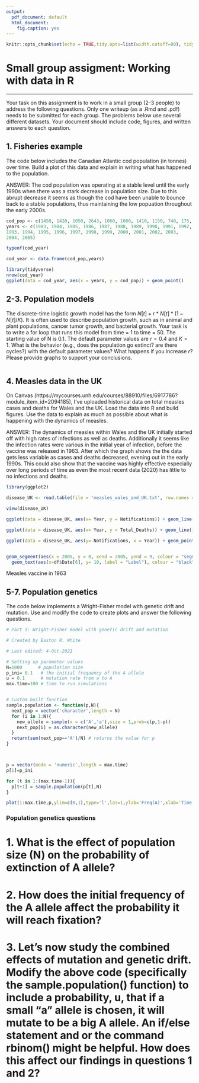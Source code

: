 ---
output:
  pdf_document: default
  html_document:
    fig.caption: yes
---

```{r setup, include=FALSE}
knitr::opts_chunk$set(echo = TRUE,tidy.opts=list(width.cutoff=80), tidy=TRUE)
```


# Small group assigment: Working with data in R

---

Your task on this assignment is to work in a small group (2-3 people) to address the following questions. Only one writeup (as a .Rmd and .pdf) needs to be submitted for each group. The problems below use several different datasets. Your document should include code, figures, and written answers to each question. 



## 1. Fisheries example

The code below includes the Canadian Atlantic cod population (in tonnes) over time. Build a plot of this data and explain in writing what has happened to the population. 

ANSWER: The cod population was operating at a stable level until the early 1990s when there was a stark decrease in population size. Due to this abrupt decrease it seems as though the cod have been unable to bounce back to a stable populations, thus maintaining the low popuation throughout the early 2000s.

```{r cod_pop,echo=T,eval=T, tidy=TRUE}
cod_pop <- c(1450, 1420, 1050, 2643, 1060, 1080, 1410, 1150, 740, 175, 43, 10, 12, 15, 16, 16, 28, 30, 32, 23, 12, 19, 27)
years <- c(1983, 1984, 1985, 1986, 1987, 1988, 1989, 1990, 1991, 1992, 
1993, 1994, 1995, 1996, 1997, 1998, 1999, 2000, 2001, 2002, 2003, 
2004, 2005)

typeof(cod_year)

cod_year <- data.frame(cod_pop,years)

library(tidyverse)
nrow(cod_year)
ggplot(data = cod_year, aes(x = years, y = cod_pop)) + geom_point()
```



## 2-3. Population models

The discrete-time logistic growth model has the form $N[t] + r*N[t]*(1 - N[t]/K)$. It is often used to describe population growth, such as in animal and plant populations, cancer tumor growth, and bacterial growth. Your task is to write a for loop that runs this model from time = 1 to time = 50. The starting value of N is 0.1. The default parameter values are $r=0.4$ and $K=1$. What is the behavior (e.g., does the population go extinct? are there cycles?) with the default parameter values? What happens if you increase $r$? Please provide graphs to support your conclusions.
```{r}

```


## 4. Measles data in the UK

On Canvas (https://mycourses.unh.edu/courses/88910/files/6917786?module_item_id=2094185), I've uploaded historical data on total measles cases and deaths for Wales and the UK. Load the data into R and build figures. Use the data to explain as much as possible about what is happening with the dynamics of measles. 

ANSWER: The dynamics of measles within Wales and the UK initially started off with high rates of infections as well as deaths. Additionally it seems like the infection rates were various in the initial year of infection, before the vaccine was released in 1963. After which the graph shows the the data gets less variable as cases and deaths decreased, evening out in the early 1990s. This could also show that the vaccine was highly effective especially over long periods of time as even the most recent data (2020) has little to no infections and deaths.

```{r}
library(ggplot2)

disease_UK <- read.table(file = 'measles_wales_and_UK.txt', row.names = NULL, header = TRUE)

view(disease_UK)

ggplot(data = disease_UK, aes(x= Year, y = Notifications)) + geom_line(aes(color = Total_Deaths))

ggplot(data = disease_UK, aes(x= Year, y = Total_Deaths)) + geom_line()

ggplot(data = disease_UK, aes(y= Notifications, x = Year)) + geom_point(aes(size = Total_Deaths)) + geom_smooth(method = 'lm') + geom_segment(aes(x=1963, y = 0, xend= 1963, yend=800000, color = 'segment'), data = disease_UK) + geom_text(aes(x=disease_UK$Year[24], y = 0, label = 'Measles Vaccine Made'), size = 2)


geom_segment(aes(x = 2005, y = 0, xend = 2005, yend = 9, colour = "segment"), data = df) + 
  geom_text(aes(x=df$Date[6], y= 10, label = "Label"), colour = "black", vjust = 1, size = 5) 
```

Measles vaccine in 1963

## 5-7. Population genetics

The code below implements a Wright-Fisher model with genetic drift and mutation. Use and modify the code to create plots and answer the following questions. 

```{r, echo=TRUE, eval=FALSE}
# Part 1: Wright-Fisher model with genetic drift and mutation

# Created by Easton R. White

# Last edited: 4-Oct-2021

# Setting up parameter values
N=1000      # population size 
p_ini= 0.1   # the initial frequency of the A allele
u = 0.1      # mutation rate from a to A
max.time=100 # time to run simulations


# Custom built function
sample.population <- function(p,N){
  next_pop = vector('character',length = N)
  for (i in 1:N){
    new_allele = sample(x = c('A','a'),size = 1,prob=c(p,1-p))
    next_pop[i] = as.character(new_allele)
  }
  return(sum(next_pop=='A')/N) # returns the value for p
}



p = vector(mode = 'numeric',length = max.time)
p[1]=p_ini

for (t in 1:(max.time-1)){
  p[t+1] = sample.population(p[t],N)
}

plot(1:max.time,p,ylim=c(0,1),type='l',las=1,ylab='Freq(A)',xlab='Time')
```


### Population genetics questions 

# 1. What is the effect of population size (N) on the probability of extinction of A allele?

# 2. How does the initial frequency of the A allele affect the probability it will reach fixation?

# 3. Let's now study the combined effects of mutation and genetic drift. Modify the above code (specifically the sample.population() function) to include a probability, u, that if a small "a" allele is chosen, it will mutate to be a big A allele. An if/else statement and or the command rbinom() might be helpful. How does this affect our findings in questions 1 and 2?




